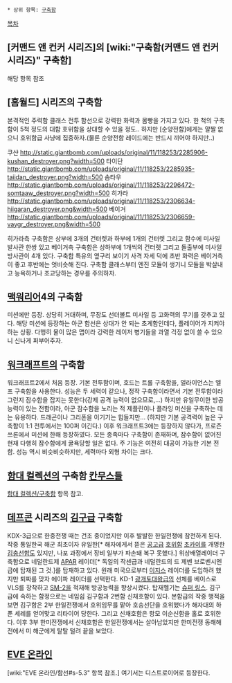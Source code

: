  * 상위 항목: [[구축함]]

[[목차]]

== [커맨드 앤 컨커 시리즈]의 [wiki:"구축함(커맨드 앤 컨커 시리즈)" 구축함] ==
해당 항목 참조

== [홈월드] 시리즈의 구축함 ==

본격적인 주력함 클래스 전투 함선으로 강력한 화력과 몸빵을 가지고 있다.
한 척의 구축함이 5척 정도의 대함 호위함을 상대할 수 있을 정도..
하지만 [순양전함]에게는 얄짤 없으니 호위함급 사냥에 집중하자.(물론 순양전함 레이드에는 반드시 끼어야 하지만..)

쿠샨
http://static.giantbomb.com/uploads/original/11/118253/2285906-kushan_destroyer.png?width=500
타이단
http://static.giantbomb.com/uploads/original/11/118253/2285935-taiidan_destroyer.png?width=500
솜타우
http://static.giantbomb.com/uploads/original/11/118253/2296472-somtaaw_destroyer.png?width=500
히가라
http://static.giantbomb.com/uploads/original/11/118253/2306634-hiigaran_destroyer.png&width=500 
베이거
http://static.giantbomb.com/uploads/original/11/118253/2306659-vaygr_destroyer.png&width=500


히가라측 구축함은 상부에 3개의 건터렛과 하부에 1개의 건터렛 그리고 함수에 미사일 발사관 한쌍 있고 베이거측 구축함은 상하부에 1개씩의 건터렛 그리고 돌출부에 미사일 방사관이 4개 있다. 구축함 특유의 옆구리 보이기 사격 자세 덕에 초반 화력은 베이거측이 좋고 후반에는 엇비슷해 진다.
구축함 클래스부터 엔진 모듈이 생기니 모듈을 박살내고 능욕하거나 조교당하는 경우를 주의하자. 

== [[맥워리어]]4의 구축함 ==
미션에만 등장. 상당히 거대하며, 무장도 선더볼트 미사일 등 고화력의 무기를 갖추고 있다. 해당 미션에 등장하는 아군 함선은 상대가 안 되는 초계함인데다, 플레이어가 지켜야 하는 상황. 다행히 물이 많은 맵이라 강력한 레이저 병기들을 과열 걱정 없이 쓸 수 있으니 신나게 퍼부어주자. 

== [[워크래프트]]의 구축함 ==
워크래프트2에서 처음 등장. 기본 전투함이며, 호드는 트롤 구축함을, 얼라이언스는 엘프 구축함을 사용한다. 성능은 두 세력이 같으나, 정작 구축함이라면서 기본 전투함이라 그런지 잠수함을 잡지는 못한다(강제 공격 능력이 없으므로,...) 하지만 유일무이한 방공 능력이 있는 전함이라, 아군 잠수함을 노리는 적 제플린이나 플라잉 머신을 구축하는 데는 유용하다. 드래곤이나 그리폰을 이기기는 힘들지만... (하지만 기본 공격력이 높은 구축함이 1:1 전투에서는 100퍼 이긴다.)
이후 워크래프트3에는 등장하지 않다가, 프로즌 쓰론에서 미션에 한해 등장하였다. 모든 종족마다 구축함이 존재하며, 잠수함이 없어진 현재 다행히 잠수함에게 굴욕당할 일은 없다. 주 기능은 여전히 대공이 가능한 기본 전함. 성능 역시 비슷비슷하지만, 세력마다 외형 차이는 크다.

== [[함대 컬렉션]]의 구축함 [[칸무스]]들 ==
[[함대 컬렉션/구축함]] 항목 참고.

== [[데프콘]] 시리즈의 [[김구]]급 구축함 ==
KDX-3급으로 한중전쟁 때는 건조 중이었지만 이후 발발한 한일전쟁에 참전하게 된다. 작중 통일한국 해군 최초이자 유일한[* 해자에게서 뜯은 [[공고급]] [[호위함]] [[초카이]]를 개명한 [[김충선]]함도 있지만, 나포 과정에서 장비 일부가 파손돼 복구 못했다.] 위상배열레이더 구축함으로 네덜란드제 [[APAR]] 레이더[* 독일의 작센급과 네덜란드의 드 제벤 브로벤시엔급에 탑재된 그 것.]를 탑재하고 있다. 원래 미국으로부터 [[이지스]] 레이더를 도입하려 했지만 퇴짜를 맞자 에이파 레이더를 선택한다.
KD-1 [[광개토대왕급]]의 선체를 베이스로 VLS를 장착하고 [[SM-2]]을 적재해 방공능력을 향상시켰다. 탑재헬기는 [[슈퍼 링스]]. 김구급에 속하는 함정으로는 네임쉽 김구함과 2번함 신채호함이 있다.
본함급의 작중 행적을 보면 김구함은 2부 한일전쟁에서 호위임무를 맡아 호송선단을 호위했다가 해자대의 하푼 세례를 얻어맞고 리타이어 당한다. 그리고 신채호함은 항모 이순신함을 홀로 호위한다. 이후 3부 한미전쟁에서 신채호함은 한일전쟁에서는 살아남았지만 한미전쟁 동해해전에서 미 해군에게 탈탈 털려 끝을 보았다.

== [[EVE 온라인]] ==
[wiki:"EVE 온라인/함선#s-5.3" 항목 참조.] 여기서는 디스트로이어로 등장한다.
